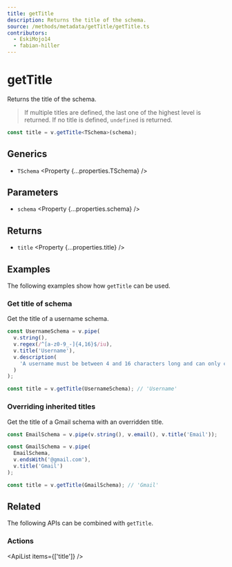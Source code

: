 ```yaml
---
title: getTitle
description: Returns the title of the schema.
source: /methods/metadata/getTitle/getTitle.ts
contributors:
  - EskiMojo14
  - fabian-hiller
---
```



# getTitle

Returns the title of the schema.

> If multiple titles are defined, the last one of the highest level is returned. If no title is defined, `undefined` is returned.

```ts
const title = v.getTitle<TSchema>(schema);
```

## Generics

- `TSchema` <Property {...properties.TSchema} />

## Parameters

- `schema` <Property {...properties.schema} />

## Returns

- `title` <Property {...properties.title} />

## Examples

The following examples show how `getTitle` can be used.

### Get title of schema

Get the title of a username schema.

```ts
const UsernameSchema = v.pipe(
  v.string(),
  v.regex(/^[a-z0-9_-]{4,16}$/iu),
  v.title('Username'),
  v.description(
    'A username must be between 4 and 16 characters long and can only contain letters, numbers, underscores and hyphens.'
  )
);

const title = v.getTitle(UsernameSchema); // 'Username'
```

### Overriding inherited titles

Get the title of a Gmail schema with an overridden title.

```ts
const EmailSchema = v.pipe(v.string(), v.email(), v.title('Email'));

const GmailSchema = v.pipe(
  EmailSchema,
  v.endsWith('@gmail.com'),
  v.title('Gmail')
);

const title = v.getTitle(GmailSchema); // 'Gmail'
```

## Related

The following APIs can be combined with `getTitle`.

### Actions

<ApiList items={['title']} />
